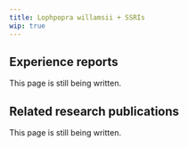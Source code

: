 ---
title: Lophpopra willamsii + SSRIs
wip: true
---

## Experience reports

This page is still being written.

## Related research publications

This page is still being written.

